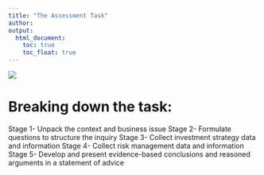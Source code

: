 ```yaml
---
title: "The Assessment Task"
author:  
output:
  html_document:
    toc: true
    toc_float: true
---
```

<div style="position: relative; bottom: 0; left: 0; width: 30%;">
  ![](images/AscLogo.png) 
</div>


# Breaking down the task: 
Stage 1- Unpack the context and business issue 
Stage 2- Formulate questions to structure the inquiry 
Stage 3- Collect investment strategy data and information 
Stage 4- Collect risk management data and information
Stage 5- Develop and present evidence-based conclusions and reasoned arguments in a statement of advice 




 



